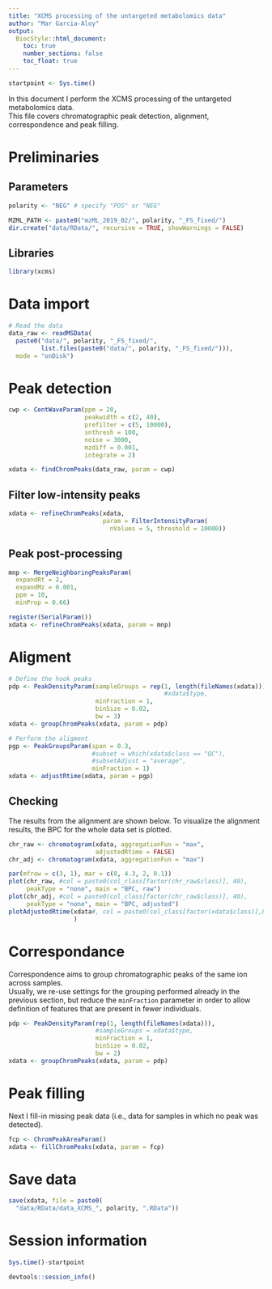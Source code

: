 ```yaml
---
title: "XCMS processing of the untargeted metabolomics data"
author: "Mar Garcia-Aloy"
output: 
  BiocStyle::html_document:
    toc: true
    number_sections: false
    toc_float: true
---
```


```r
startpoint <- Sys.time()
```

In this document I perform the XCMS processing of the untargeted metabolomics 
data.  
This file covers chromatographic peak detection, alignment, correspondence and peak filling.


# Preliminaries

## Parameters

```r
polarity <- "NEG" # specify "POS" or "NEG"

MZML_PATH <- paste0("mzML_2019_02/", polarity, "_FS_fixed/")
dir.create("data/RData/", recursive = TRUE, showWarnings = FALSE)
```


## Libraries

```r
library(xcms)
```


# Data import

```r
# Read the data
data_raw <- readMSData(
  paste0("data/", polarity, "_FS_fixed/",
         list.files(paste0("data/", polarity, "_FS_fixed/"))),
  mode = "onDisk")
```


# Peak detection

```r
cwp <- CentWaveParam(ppm = 20,
                     peakwidth = c(2, 40),
                     prefilter = c(5, 10000),
                     snthresh = 100,
                     noise = 3000,
                     mzdiff = 0.001,
                     integrate = 2)

xdata <- findChromPeaks(data_raw, param = cwp)
```


## Filter low-intensity peaks

```r
xdata <- refineChromPeaks(xdata, 
                          param = FilterIntensityParam(
                            nValues = 5, threshold = 10000))
```


## Peak post-processing

```r
mnp <- MergeNeighboringPeaksParam(
  expandRt = 2, 
  expandMz = 0.001, 
  ppm = 10,
  minProp = 0.66)

register(SerialParam())
xdata <- refineChromPeaks(xdata, param = mnp)
```


# Aligment

```r
# Define the hook peaks
pdp <- PeakDensityParam(sampleGroups = rep(1, length(fileNames(xdata))),
                                           #xdata$type,
                        minFraction = 1,
                        binSize = 0.02,
                        bw = 3)
xdata <- groupChromPeaks(xdata, param = pdp)

# Perform the aligment
pgp <- PeakGroupsParam(span = 0.3,
                       #subset = which(xdata$class == "QC"),
                       #subsetAdjust = "average",
                       minFraction = 1)
xdata <- adjustRtime(xdata, param = pgp)
```


## Checking

The results from the alignment are shown below. 
To visualize the alignment results, the BPC for the whole data set is plotted.

```r
chr_raw <- chromatogram(xdata, aggregationFun = "max", 
                        adjustedRtime = FALSE)
chr_adj <- chromatogram(xdata, aggregationFun = "max")

par(mfrow = c(3, 1), mar = c(0, 4.3, 2, 0.1))
plot(chr_raw, #col = paste0(col_class[factor(chr_raw$class)], 40),
     peakType = "none", main = "BPC, raw")
plot(chr_adj, #col = paste0(col_class[factor(chr_raw$class)], 40),
     peakType = "none", main = "BPC, adjusted")
plotAdjustedRtime(xdata#, col = paste0(col_class[factor(xdata$class)],80)
                  )
```


# Correspondance

Correspondence aims to group chromatographic peaks of the same ion across samples.  
Usually, we re-use settings for the grouping performed already in the previous
section, but reduce the `minFraction` parameter in order to
allow definition of features that are present in fewer individuals. 

```r
pdp <- PeakDensityParam(rep(1, length(fileNames(xdata))),
                        #sampleGroups = xdata$type,
                        minFraction = 1,
                        binSize = 0.02,
                        bw = 2)
xdata <- groupChromPeaks(xdata, param = pdp)
```


# Peak filling

Next I fill-in missing peak data (i.e., data for samples in which no 
peak was detected).

```r
fcp <- ChromPeakAreaParam()
xdata <- fillChromPeaks(xdata, param = fcp)
```


# Save data

```r
save(xdata, file = paste0(
  "data/RData/data_XCMS_", polarity, ".RData"))
```


# Session information

```r
Sys.time()-startpoint

devtools::session_info()
```
